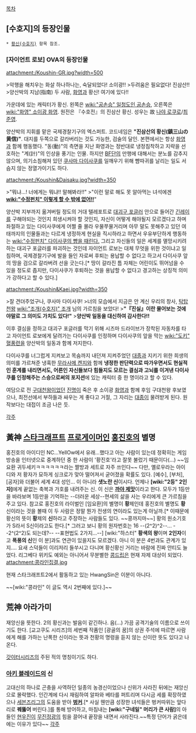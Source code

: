 [[목차]]

== [수호지]의 등장인물 ==
 * [[황신(수호지)]] 항목 참조.

=== [자이언트 로보] OVA의 등장인물 ===
attachment:/Koushin-GR.jpg?width=500

>악행을 해치우는 화살 하나하나는, 숙달되었다! 소이광!!
>두려움은 필요없다! 진삼산!!
>양산박의 지남(指南) 두 사람, [[화영]]과 황신! 여기에 있다!!

가운데에 있는 캐릭터가 황신. 왼쪽은 [[wiki:"공손승" 일청도인 공손승]], 오른쪽은 [[wiki:"화영" 소이광 화영]]. 원전은 『수호전』의 진삼산 황신. 성우는 故 [[나야 로쿠로]]/[[최준영]].

양산박의 지휘를 맡은 국제경찰기구의 엑스퍼트. 코드네임은 '''"진삼산의 황신(鎮三山の黄信)"'''. 대지를 두쪽으로 갈라버리는 것도 가능한, 검술의 달인. 본편에서는 항상 [[화영]]과 함께 행동했다. 
"동(動)"의 측면을 지난 화영과는 정반대로 냉정침착하고 지략을 선호하는 "계(計)"의 인상을 풍기는 인물. 하지만 [[BF단]]의 만행에 대해서는 분노를 감추지 않으며, 의기소침해져 있던 [[쿠사마 다이사쿠]]를 일깨우기 위해 뺨따귀를 날리는 일도 서슴지 않는 정열가이기도 하다.

attachment:/Koushin&Daisaku.jpg?width=350

>"뭐냐…! 너에게는 뭐냐!! 말해봐라!!"
>"이런 말로 해도 못 알아먹는 녀석에겐 '''[[wiki:"수정펀치" 이렇게 할 수 밖에 없어!!]]'''"

양산박 지부까지 옮겨버릴 정도의 거대 텔레포트로 [[대괴구 포글러]] 안으로 들어간 [[긴레이]]를 구해야되는 것인지 희생시켜야 할 것인지, 자신이 어떻게 해야될지 모르겠다고 하며 좌절하고 있는 다이사쿠에게 어쩔 줄 몰라 우물쭈물거리며 아무 말도 못해주고 있던 여태까지의 인물들과는 다르게 냉정하게 현실을 직시하라고 하면서 우유부단하게 행동하는 [[wiki:"수정펀치" 다이사쿠의 뺨을 때린다.]] 그리고 자신들의 일은 세계를 멸망시키려 하는 대괴구 포글러를 파괴하는 것인데 자이언트 로보는 대체 무엇을 위한 것이냐고 일침하며, 국제경찰기구에 발을 들인 자로써 후퇴는 용납할 수 없다고 하고서 다이사쿠 앞의 땅을 검으로 갈라버려 선을 긋는다.[* 땅이 갈라진 틈 자체는 어린이도 뛰어넘을 수 있을 정도로 좁지만, 다이사쿠가 후퇴하는 것을 용납할 수 없다고 경고하는 상징적 의미가 강하다고 할 수 있다.]

attachment:/Koushin&Kaei.jpg?width=350

>잘 견뎌주었구나, 쿠사마 다이사쿠!
>너의 모습에서 지금은 안 계신 우리의 창사, [[탁탑천왕]] [[wiki:"조개(수호지)" 조개]] 님의 가르침을 보았다!
>'''"『진실』이란 물어보는 것에야말로 그 의미도 가치도 있다!"'''
>'''양산박 일동을 대신하여 감사한다!!'''

이후 결심을 정하고 대괴구 포글러를 막기 위해 시즈마 드라이브가 장착된 자동차를 타고 자이언트 로보에게 달려가는 다이사쿠를 인정하며 다이사쿠의 앞을 막는 [[wiki:"도키" 혈풍련]]을 양산박의 일동과 함께 저지한다.

다이사쿠를 너그럽게 지켜보고 목숨까지 내던져 지켜주었던 [[대종]]과 지키기 위한 희생의 의미를 가르쳐준 냉혹한 [[무라사메 켄지]]와 함께 '''냉정한 판단력으로 따가우면서도 현실적인 훈계를 내리면서도, 어른인 자신들보다 힘들지도 모르는 결심과 고뇌를 이겨낸 다이사쿠를 인정해주는 스승으로써의 포지션'''에 있는 캐릭터 중 한 명이라고 할 수 있다.

여담으로 전 [[구대천왕]]이었던 [[진명]]이 죽은 후 소이광 [[화영]]과 함께 후임 구대천왕 후보였으나, 최전선에서 부하들과 싸우는 게 좋다고 거절, 그 자리는 [[대종]]이 물려받게 된다. 원작보다는 대접이 조금 나은 듯.

[[각주]]

== 黃神 [[스타크래프트]] [[프로게이머]]인 [[홍진호]]의 별명 ==
홍진호의 아이디인 NC...YellOw에서 유래…했다고 아는 사람이 있는데 정확히는 게임방송을 인터넷으로 중계하던 중 한 사람이 '황진호'라고 잘못 불렀기 때문이다(…) ~~임요환 귀두세키ㅋㅋㅋㅋㅋㅋ라는 짤방과 세트로 자주 쓰인다~~ 다만, 옐로우라는 아이디와 저 황자가 묘하게 싱크로가 맞아 떨어져서 굳어졌을 확률도 있다. [예수], [부처], [공자]와 더불어 세계 4대 성인... 이 아니라 '''샛노란 신'''이시다. 언제나 '''[wiki:"2등" 2인자]'''에게 끝없는 축복과 가호를 내려주는 신. 이 신은 '''[[까야 제맛]]'''이라고 한다. 모두가 1등만을 바라보며 1등만을 기억하는 --더러운 세상--현세의 삶을 사는 우리에게 큰 가르침을 주고 있다. 참고로 홍진호의 라이벌인 [임요환]의 별명이 '''황'''제인데 홍진호의 별명도 '''황'''신이라는 것을 볼때 이 두 사람은 정말 뭔가 전생의 연이라도 있는게 아닐까.[* 이때문에 황신의 뜻이 '''황'''제의 '''신'''하라고 주장하는 사람들도 있다. ~~콩까지마~~] 황의 원소기호가 S라서 S신이라고도 한다.[* 그러고 보니 황의 원자번호는 16 --(2^2)^2--... --2^(2^2)도 되는데?-- --표현법도 2가지...--] [wiki:"하스터" '''황색의 왕'''이며 '''2인자'''이고 '''폭풍의 신'''인 이 분]과도 연관이 있을지도 모르겠다. 아니 이 분은 4번과도 관계가 있지....
요새 스덕들이 이리저리 들쑤시고 다니며 황신황신 거리는 바람에 진짜 안티도 늘었다. 리그베다 위키도 예외는 아니어서 무분별한 [[콩드립]]은 현재 자제 대상이 되었다. 
attachment:콩라인집결.jpg

현재 스타크래프트2에서 활동하고 있는 HwangSin은 이분이 아니다.

~~[wiki:"콩라인" 이 글도 역시 2번째에 있다.]~~

== 荒神 아라가미 ==
재앙신을 뜻한다. 2의 황신과는 발음이 같긴하나. 음(...)
가끔 공격기술의 이름으로 쓰이기도 한다.
[교고쿠도 시리즈]의 세번째 작품인 [광골의 꿈]의 상권 주석에 따르면 사람에게 해를 가하는 난폭한 신이라는 뜻과 천황의 명령을 듣지 않는 신이란 뜻도 있다고 나온다.

[[갓이터]]시리즈의 주된 적의 명칭이기도 하다.
=== [[아키 블레이드]]의 신 ===
고대신의 하나로 곤충을 사역하던 일종의 농경신이었으나 신위가 사라진 뒤에는 재앙신으로 몰락했다. 인간계에 다시 재림하여 알파와 베타를 퍼트리며 다시금 세를 확장하였으나 [[세븐즈리그]]의 도움을 받아 '''[[벙커]]'''.[* 사실 웬만큼 성장한 녀석들은 벙커따위는 앞다리로 '''꿰뚫어''' 버린다.]를 통해 방어하고, 마침내는  '''[wiki:"구네일" 머리가 큰 사람]'''의 아들인 [[현우진]]이 [[무진정광]]의 힘을 끌어내 끝장을 내면서 사라진다.~~특정 단어가 굵은데에는 이유가 있다~~
[[각주]]
